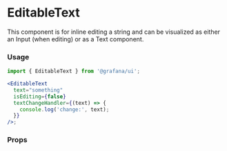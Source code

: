 
<Meta title="MDX|EditableText" component={EditableText} />

# EditableText

This component is for inline editing a string and can be visualized as either an Input (when editing) or as a Text component.

### Usage

```jsx
import { EditableText } from '@grafana/ui';

<EditableText
  text="something"
  isEditing={false}
  textChangeHandler={(text) => {
    console.log('change:', text);
  }}
/>;
```

### Props

<ArgTypes of={EditableText} />
